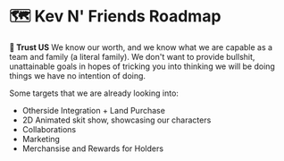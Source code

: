 


# 🗺 Kev N' Friends Roadmap


**🤝 Trust US**
We know our worth, and we know what we are capable as a team and family (a literal family). 
We don't want to provide bullshit, unattainable goals in hopes of tricking you into thinking we will be doing things we have no intention of doing.

Some targets that we are already looking into:
* Otherside Integration + Land Purchase
* 2D Animated skit show, showcasing our characters
* Collaborations
* Marketing
* Merchansise and Rewards for Holders



